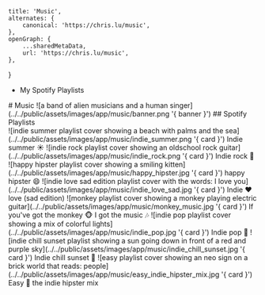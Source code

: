 
    title: 'Music',
    alternates: {
        canonical: 'https://chris.lu/music',
    },
    openGraph: {
        ...sharedMetaData,
        url: 'https://chris.lu/music',
    },
}

<aside>
    <div className="asideCore">
        <ul className="linksList">
            <li>
                <FontAwesomeIcon icon={faSpotify} color='white' size="2x" className="social" /> <BaseLink href="https://open.spotify.com/user/chriswwweb/playlists">My Spotify Playlists</BaseLink>
            </li>
        </ul>
        <AsideContent />
    </div>
</aside>
<section id="music" className="middle">
    # Music
    ![a band of alien musicians and a human singer](../../public/assets/images/app/music/banner.png '{ banner }')
    ## Spotify Playlists
    <div className="grid">
        <Link href="https://open.spotify.com/playlist/0ju1z7ELlpnSeabW2kEuQT" className={styles.preview}>
            ![indie summer playlist cover showing a beach with palms and the sea](../../public/assets/images/app/music/indie_summer.png '{ card }')
            <span className={styles.title}>Indie summer ☀️</span>
        </Link>
        <Link href="https://open.spotify.com/playlist/341fyZWfso1OzWrQjfnHyV" className={styles.preview}>
            ![indie rock playlist cover showing an oldschool rock guitar](../../public/assets/images/app/music/indie_rock.png '{ card }')
            <span className={styles.title}>Indie rock 🎸</span>
        </Link>
        <Link href="https://open.spotify.com/playlist/67UDicGisTxY0heokY0Xuz" className={styles.preview}>
            ![happy hipster playlist cover showing a smiling kitten](../../public/assets/images/app/music/happy_hipster.jpg '{ card }')
            <span className={styles.title}>happy hipster 😄</span>
        </Link>
        <Link href="https://open.spotify.com/playlist/0s3e11aWxOCbXBfCoI066J" className={styles.preview}>
            ![indie love sad edition playlist cover with the words: I love you](../../public/assets/images/app/music/indie_love_sad.jpg '{ card }')
            <span className={styles.title}>Indie ❤️ love (sad edition)</span>
        </Link>
        <Link href="https://open.spotify.com/playlist/6QMS1aXyGbebKuyGaixz34" className={styles.preview}>
            ![monkey playlist cover showing a monkey playing electric guitar](../../public/assets/images/app/music/monkey_music.jpg '{ card }')
            <span className={styles.title}>If you&apos;ve got the monkey 🐵 I got the music 🎶</span>
        </Link>
        <Link href="https://open.spotify.com/playlist/1TRFxCiaBoqrhJsIoSREfx" className={styles.preview}>
            ![indie pop playlist cover showing a mix of colorful lights](../../public/assets/images/app/music/indie_pop.jpg '{ card }')
            <span className={styles.title}>Indie pop 🎉</span>
        </Link>
        <Link href="https://open.spotify.com/playlist/68FWf8WueCZwFWmZstyjkX" className={styles.preview}>
            ![indie chill sunset playlist showing a sun going down in front of a red and purple sky](../../public/assets/images/app/music/indie_chill_sunset.jpg '{ card }')
            <span className={styles.title}>Indie chill sunset 🌇</span>
        </Link>
        <Link href="https://open.spotify.com/playlist/6h3ikUhQu8CxFsuTTJC8TR" className={styles.preview}>
            ![easy playlist cover showing an neo sign on a brick world that reads: people](../../public/assets/images/app/music/easy_indie_hipster_mix.jpg '{ card }')
            <span className={styles.title}>Easy 🎵 the indie hipster mix</span>
        </Link>
    </div>
</section>
